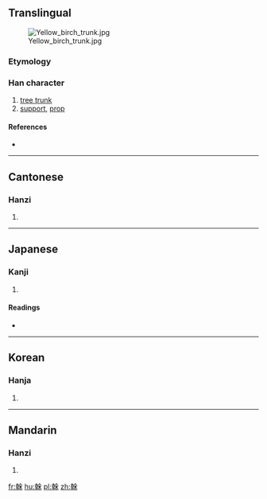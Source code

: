 {{also|乾}}
==Translingual==
[[Image:Yellow birch trunk.jpg|thumb]]

===Etymology===
{{Han compound|倝|木|c1=p|c2=s|t2=tree|ls=psc}}

===Han character===
{{Han char|rn=75|rad=木|as=10|sn=14|four=48494|canj=JJOD|ids=⿸⿰𠦝𠆢木}}

# [[tree trunk]]
# [[support]], [[prop]]

====References====
* {{Han ref|kx=0544.010|dkj=15257|dj=0931.200|hdz=21261.100|uh=69A6|ud=27046|bh=BA6D|bd=47725}}

----

==Cantonese==

===Hanzi===
{{yue-hanzi|jyut=|y=gon3}}

# {{defn|lang=yue|sort=木10}}

----

==Japanese==

===Kanji===
{{ja-kanji|grade=|rs=木10}}

# {{defn|lang=ja|sort=木10}}

====Readings====
* {{ja-readings|on=[[かん]] (kan)|kun=[[みき]] (miki)}}

----

==Korean==

===Hanja===
{{ko-hanja|hangeul=간|eumhun=|rv=gan|mr=kan|y=kan}}

# {{defn|lang=ko|sort=木10}}

----

==Mandarin==

===Hanzi===
{{cmn-hanzi|pin=[[gān]] ([[gan1]]), [[gàn]] ([[gan4]])|wg=kan<sup>1</sup>, kan<sup>4</sup>}}

# {{defn|lang=cmn|sort=木10}}

[[fr:榦]]
[[hu:榦]]
[[pl:榦]]
[[zh:榦]]